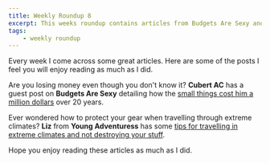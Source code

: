 ```yaml
---
title: Weekly Roundup 8
excerpt: This weeks roundup contains articles from Budgets Are Sexy and Young Adventuress. Hope you enjoy reading these as much as I did.
tags:
    - weekly roundup
---
```


Every week I come across some great articles. Here are some of the posts I feel you will enjoy reading as much as I did.

Are you losing money even though you don't know it? **Cubert AC** has a guest post on **Budgets Are Sexy** detailing how the [small things cost him a million dollars](http://www.budgetsaresexy.com/2016/10/how-to-lose-a-million-dollars/) over 20 years.

Ever wondered how to protect your gear when travelling through extreme climates? **Liz** from **Young Adventuress** has some [tips for travelling in extreme climates and not destroying your stuff](http://youngadventuress.com/2016/10/weather-travel-gear.html).

Hope you enjoy reading these articles as much as I did.
